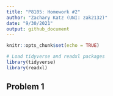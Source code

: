 ```yaml
---
title: "P8105: Homework #2"
author: "Zachary Katz (UNI: zak2132)"
date: "9/30/2021"
output: github_document
---
```


```r
knitr::opts_chunk$set(echo = TRUE)

# Load tidyverse and readxl packages
library(tidyverse)
library(readxl)
```

## Problem 1



